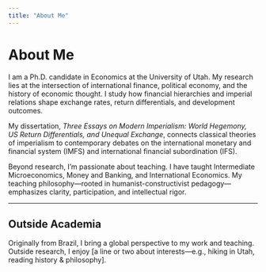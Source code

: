 ```yaml
---
title: "About Me"
---
```


# About Me

I am a Ph.D. candidate in Economics at the University of Utah. My research lies at the intersection of international finance, political economy, and the history of economic thought. I study how financial hierarchies and imperial relations shape exchange rates, return differentials, and development outcomes.

My dissertation, *Three Essays on Modern Imperialism: World Hegemony, US Return Differentials, and Unequal Exchange*, connects classical theories of imperialism to contemporary debates on the international monetary and financial system (IMFS) and international financial subordination (IFS).

Beyond research, I’m passionate about teaching. I have taught Intermediate Microeconomics, Money and Banking, and International Economics. My teaching philosophy—rooted in humanist-constructivist pedagogy—emphasizes clarity, participation, and intellectual rigor.

---

## Outside Academia

Originally from Brazil, I bring a global perspective to my work and teaching. Outside research, I enjoy [a line or two about interests—e.g., hiking in Utah, reading history & philosophy].
